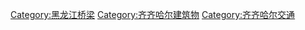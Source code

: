 [[Category:黑龙江桥梁|Category:黑龙江桥梁]]
[[Category:齐齐哈尔建筑物|Category:齐齐哈尔建筑物]]
[[Category:齐齐哈尔交通|Category:齐齐哈尔交通]]
